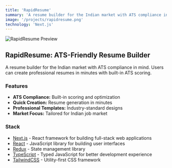 ```yaml
---
title: 'RapidResume'
summary: 'A resume builder for the Indian market with ATS compliance in mind. Users can create professional resumes in minutes with built-in ATS scoring.'
image: '/projects/rapidresume.png'
technology: 'Next.js'
---
```


![RapidResume Preview](/projects/rapidresume.png)

## RapidResume: ATS-Friendly Resume Builder

A resume builder for the Indian market with ATS compliance in mind. Users can create professional resumes in minutes with built-in ATS scoring.

### Features

- **ATS Compliance:** Built-in scoring and optimization
- **Quick Creation:** Resume generation in minutes
- **Professional Templates:** Industry-standard designs
- **Market Focus:** Tailored for Indian job market

### Stack

- [Next.js](https://nextjs.org) - React framework for building full-stack web applications
- [React](https://react.dev) - JavaScript library for building user interfaces
- [Redux](https://redux.js.org) - State management library
- [TypeScript](https://www.typescriptlang.org) - Typed JavaScript for better development experience
- [TailwindCSS](https://tailwindcss.com) - Utility-first CSS framework
